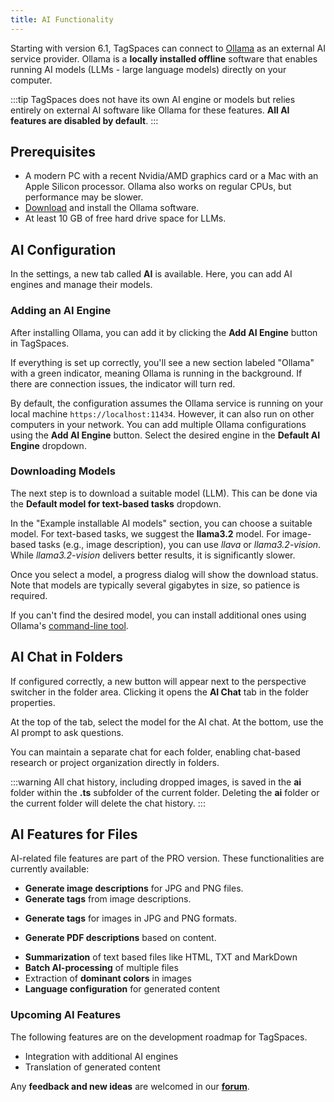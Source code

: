 ```yaml
---
title: AI Functionality
---
```




Starting with version 6.1, TagSpaces can connect to [Ollama](https://ollama.com/) as an external AI service provider. Ollama is a **locally installed offline** software that enables running AI models (LLMs - large language models) directly on your computer.

:::tip
TagSpaces does not have its own AI engine or models but relies entirely on external AI software like Ollama for these features. **All AI features are disabled by default**.
:::

## Prerequisites

- A modern PC with a recent Nvidia/AMD graphics card or a Mac with an Apple Silicon processor. Ollama also works on regular CPUs, but performance may be slower.
- [Download](https://ollama.com/download) and install the Ollama software.
- At least 10 GB of free hard drive space for LLMs.

## AI Configuration

In the settings, a new tab called **AI** is available. Here, you can add AI engines and manage their models.

### Adding an AI Engine

After installing Ollama, you can add it by clicking the **Add AI Engine** button in TagSpaces.

<CenteredImage
caption="Add Ollama as AI engine"
src="/media/ai/settings-add-ollama.avif"
/>

If everything is set up correctly, you'll see a new section labeled "Ollama" with a green indicator, meaning Ollama is running in the background. If there are connection issues, the indicator will turn red.

<CenteredImage
caption="Ollama connected in TagSpaces"
src="/media/ai/settung-ollama-running.avif"
/>

By default, the configuration assumes the Ollama service is running on your local machine `https://localhost:11434`. However, it can also run on other computers in your network. You can add multiple Ollama configurations using the **Add AI Engine** button. Select the desired engine in the **Default AI Engine** dropdown.

### Downloading Models

The next step is to download a suitable model (LLM). This can be done via the **Default model for text-based tasks** dropdown.

<CenteredImage
caption="Choosing AI models"
src="/media/ai/settings-choose-ai-model.avif"
/>

In the "Example installable AI models" section, you can choose a suitable model. For text-based tasks, we suggest the **llama3.2** model. For image-based tasks (e.g., image description), you can use *llava* or *llama3.2-vision*. While *llama3.2-vision* delivers better results, it is significantly slower.

Once you select a model, a progress dialog will show the download status. Note that models are typically several gigabytes in size, so patience is required.

If you can't find the desired model, you can install additional ones using Ollama's [command-line tool](https://github.com/ollama/ollama/tree/main?tab=readme-ov-file#cli-reference).

## AI Chat in Folders

If configured correctly, a new button will appear next to the perspective switcher in the folder area. Clicking it opens the **AI Chat** tab in the folder properties.

<CenteredImage
caption="Open folder AI chat"
src="/media/ai/open-folder-chat.avif"
/>

At the top of the tab, select the model for the AI chat. At the bottom, use the AI prompt to ask questions.

<CenteredImage
caption="AI chat results"
src="/media/ai/folder-chat-results.avif"
/>

You can maintain a separate chat for each folder, enabling chat-based research or project organization directly in folders.

<CenteredImage
caption="Add images to AI prompts"
src="/media/ai/images-in-folder-chat.avif"
/>

:::warning
All chat history, including dropped images, is saved in the **ai** folder within the **.ts** subfolder of the current folder. Deleting the **ai** folder or the current folder will delete the chat history.
:::

## AI Features for Files

<ProFeature /> AI-related file features are part of the PRO version. These functionalities are currently available:

- **Generate image descriptions** for JPG and PNG files.
- **Generate tags** from image descriptions.

<CenteredImage
caption="AI-generated image description"
src="/media/ai/ai-generated-image-description.avif"
/>

- **Generate tags** for images in JPG and PNG formats.

<CenteredImage
caption="AI-generated image tags"
src="/media/ai/ai-generated-image-tags.avif"
/>

- **Generate PDF descriptions** based on content.

<CenteredImage
caption="AI-generated PDF description"
src="/media/ai/ai-generated-pdf-description.avif"
/>

- **Summarization** of text based files like HTML, TXT and MarkDown
- **Batch AI-processing** of multiple files
- Extraction of **dominant colors** in images
- **Language configuration** for generated content

### Upcoming AI Features

The following features are on the development roadmap for TagSpaces. 
- Integration with additional AI engines
- Translation of generated content


Any **feedback and new ideas** are welcomed in our [**forum**](https://tagspaces.discourse.group/c/feature-requests/6).
